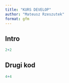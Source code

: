 ```yaml
---
title: "KURS DEVELOP"
author: "Mateusz Rzeszutek"
format: gfm
---
```


## Intro 


```r
2+2
```

## Drugi kod


```r
4+4
```
